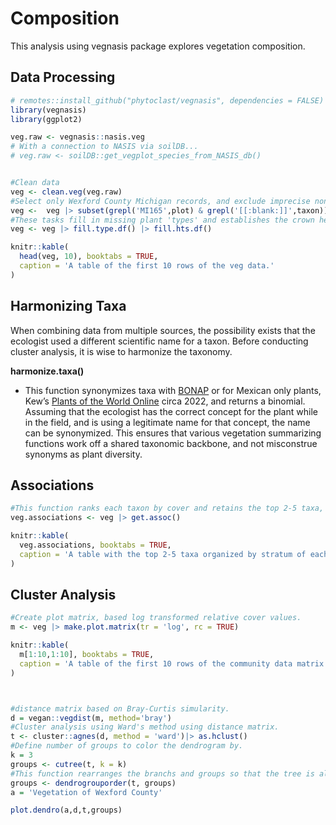 # Composition


This analysis using vegnasis package explores vegetation composition.

## Data Processing

```r
# remotes::install_github("phytoclast/vegnasis", dependencies = FALSE)
library(vegnasis)
library(ggplot2)

veg.raw <- vegnasis::nasis.veg
# With a connection to NASIS via soilDB...
# veg.raw <- soilDB::get_vegplot_species_from_NASIS_db()


#Clean data
veg <- clean.veg(veg.raw)
#Select only Wexford County Michigan records, and exclude imprecise non bionomial (genus or family) records by requiring a blank space in the name.
veg <-  veg |> subset(grepl('MI165',plot) & grepl('[[:blank:]]',taxon))
#These tasks fill in missing plant 'types' and establishes the crown heights based on user inputs of stratum, live canopy heights, and taxon norms when user data is missing.
veg <- veg |> fill.type.df() |> fill.hts.df()

knitr::kable(
  head(veg, 10), booktabs = TRUE,
  caption = 'A table of the first 10 rows of the veg data.'
)
```
## Harmonizing Taxa

When combining data from multiple sources, the possibility exists that the ecologist used a different scientific name for a taxon. Before conducting cluster analysis, it is wise to harmonize the taxonomy. 

**harmonize.taxa()** 

- This function synonymizes taxa with [BONAP](http://bonap.org/) or for Mexican only plants, Kew's [Plants of the World Online](https://powo.science.kew.org/) circa 2022, and returns a binomial. Assuming that the ecologist has the correct concept for the plant while in the field, and is using a legitimate name for that concept, the name can be synonymized. This ensures that various vegetation summarizing functions work off a shared taxonomic backbone, and not misconstrue synonyms as plant diversity. 

## Associations

```r
#This function ranks each taxon by cover and retains the top 2-5 taxa, with fewer taxa retained with greater unequal dominance. Taxa are separated by '/' when different stratum, and '-' when in the same stratum.
veg.associations <- veg |> get.assoc()

knitr::kable(
  veg.associations, booktabs = TRUE,
  caption = 'A table with the top 2-5 taxa organized by stratum of each plot.'
)

```


## Cluster Analysis

```r
#Create plot matrix, based log transformed relative cover values.
m <- veg |> make.plot.matrix(tr = 'log', rc = TRUE)

knitr::kable(
  m[1:10,1:10], booktabs = TRUE,
  caption = 'A table of the first 10 rows of the community data matrix.'
)



#distance matrix based on Bray-Curtis simularity.
d = vegan::vegdist(m, method='bray')
#Cluster analysis using Ward's method using distance matrix.
t <- cluster::agnes(d, method = 'ward')|> as.hclust()
#Define number of groups to color the dendrogram by.
k = 3
groups <- cutree(t, k = k)
#This function rearranges the branchs and groups so that the tree is always oriented with most nested branches to the bottom of the plot (when tree oriented vertically with branches to the right).
groups <- dendrogrouporder(t, groups)
a = 'Vegetation of Wexford County'

```



```r

plot.dendro(a,d,t,groups)

```
